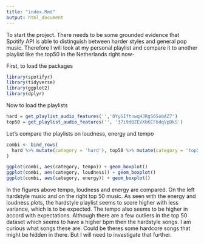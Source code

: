 ```yaml
---
title: "index.Rmd"
output: html_document
---
```


To start the project. There needs to be some grounded evidence that Spotify API is able to distinguish between harder styles and general pop music. Therefore I will look at my personal playlist and compare it to another playlist like the top50 in the Netherlands right now-

First, to load the packages
```r
library(spotifyr)
library(tidyverse)
library(ggplot2)
library(dplyr)
```

Now to load the playlists
```r
hard = get_playlist_audio_features('','0YySIftnwqHJRgS6SobAZ7')
top50 = get_playlist_audio_features('', '37i9dQZEVXbKCF6dqVpDkS')
```

Let's compare the playlists on loudness, energy and tempo
```r
combi <- bind_rows(
  hard %>% mutate(category = 'hard'), top50 %>% mutate(category = 'top50')
)

ggplot(combi, aes(category, tempo)) + geom_boxplot()
ggplot(combi, aes(category, loudness)) + geom_boxplot()
ggplot(combi, aes(category, energy)) + geom_boxplot()
```
In the figures above tempo, loudness and energy are compared. On the left hardstyle music and on the right top 50 music. As seen with the energy and loudness plots, the hardstyle playlist seems to score higher with less variance, which is to be expected. The tempo also seems to be higher in accord with expectations. Although there are a few outliers in the top 50 dataset which seems to have a higher bpm then the hardstyle songs. I am curious what songs these are. Could be theres some hardcore songs that might be hidden in there. But I will need to investigate that further.

